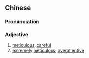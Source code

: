 ==Chinese==
{{zh-forms|s=过细}}

===Pronunciation===
{{zh-pron
|m=guòxì
|c=gwo3 sai3
|mn=kò-sè
|cat=a
}}

===Adjective===
{{zh-adj}}

# [[meticulous]]; [[careful]]
# [[extremely]] [[meticulous]]; [[overattentive]]